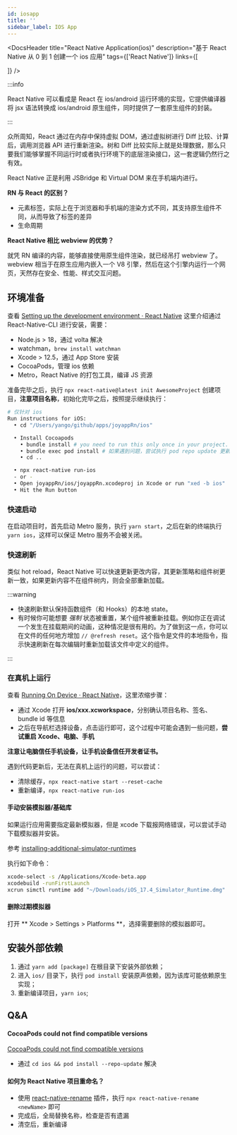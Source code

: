 ```yaml
---
id: iosapp
title: ''
sidebar_label: IOS App
---
```



<DocsHeader
  title="React Native Application(ios)"
  description="基于 React Native 从 0 到 1 创建一个 ios 应用"
  tags={['React Native']}
  links={[

]}
/>

:::info

React Native 可以看成是 React 在 ios/android 运行环境的实现，它提供编译器将 jsx 语法转换成 ios/android 原生组件，同时提供了一套原生组件的封装。

:::

众所周知，React 通过在内存中保持虚拟 DOM，通过虚拟树进行 Diff 比较、计算后，调用浏览器 API 进行重新渲染。树和 Diff 比较实际上就是处理数据，那么只要我们能够掌握不同运行时或者执行环境下的底层渲染接口，这一套逻辑仍然行之有效。

React Native 正是利用 JSBridge 和 Virtual DOM 来在手机端内进行。

**RN 与 React 的区别？**

- 元素标签，实际上在于浏览器和手机端的渲染方式不同，其支持原生组件不同，从而导致了标签的差异
- 生命周期

**React Native 相比 webview 的优势？**

就凭 RN 编译的内容，能够直接使用原生组件渲染，就已经吊打 webview 了。webview 相当于在原生应用内嵌入一个 V8 引擎，然后在这个引擎内运行一个网页，天然存在安全、性能、样式交互问题。

## 环境准备

查看 [Setting up the development environment · React Native](https://reactnative.dev/docs/environment-setup) 这里介绍通过 React-Native-CLI 进行安装，需要：

- Node.js > 18，通过 volta 解决
- watchman，`brew install watchman`
- Xcode > 12.5，通过 App Store 安装
- CocoaPods，管理 ios 依赖
- Metro，React Native 的打包工具，编译 JS 资源

准备完毕之后，执行 `npx react-native@latest init AwesomeProject` 创建项目，**注意项目名称**，初始化完毕之后，按照提示继续执行：

```bash
# 仅针对 ios
Run instructions for iOS:
  • cd "/Users/yango/github/apps/joyappRn/ios"

  • Install Cocoapods
    • bundle install # you need to run this only once in your project.
    • bundle exec pod install # 如果遇到问题，尝试执行 pod repo update 更新本地仓库
    • cd ..

  • npx react-native run-ios
  - or -
  • Open joyappRn/ios/joyappRn.xcodeproj in Xcode or run "xed -b ios"
  • Hit the Run button

```

### 快速启动

在启动项目时，首先启动 Metro 服务，执行 `yarn start`，之后在新的终端执行 `yarn ios`，这样可以保证 Metro 服务不会被关闭。

### 快速刷新

类似 hot reload，React Native 可以快速更新更改内容，其更新策略和组件树更新一致，如果更新内容不在组件树内，则会全部重新加载。

:::warning

- 快速刷新默认保持函数组件（和 Hooks）的本地 state。
- 有时候你可能想要 _强制_ 状态被重置，某个组件被重新挂载。例如你正在调试一个发生在挂载期间的动画，这种情况是很有用的。为了做到这一点，你可以在文件的任何地方增加 `// @refresh reset`。这个指令是文件的本地指令，指示快速刷新在每次编辑时重新加载该文件中定义的组件。

:::

### 在真机上运行

查看 [Running On Device · React Native](https://reactnative.dev/docs/running-on-device)，这里浓缩步骤：

- 通过 Xcode 打开 **ios/xxx.xcworkspace**，分别确认项目名称、签名、bundle id 等信息
- 之后在导航栏选择设备，点击运行即可，这个过程中可能会遇到一些问题，**尝试重启 Xcode、电脑、手机**

**注意让电脑信任手机设备，让手机设备信任开发者证书。**

遇到代码更新后，无法在真机上运行的问题，可以尝试：

- 清除缓存，`npx react-native start --reset-cache`
- 重新编译，`npx react-native run-ios`

#### 手动安装模拟器/基础库

如果运行应用需要指定最新模拟器，但是 xcode 下载报网络错误，可以尝试手动下载模拟器并安装。

参考 [installing-additional-simulator-runtimes](https://developer.apple.com/documentation/xcode/installing-additional-simulator-runtimes)

执行如下命令：

```bash
xcode-select -s /Applications/Xcode-beta.app
xcodebuild -runFirstLaunch
xcrun simctl runtime add "~/Downloads/iOS_17.4_Simulator_Runtime.dmg"
```

#### 删除过期模拟器

打开 ** Xcode > Settings > Platforms **，选择需要删除的模拟器即可。

## 安装外部依赖

1. 通过 `yarn add [package]` 在根目录下安装外部依赖；
2. 进入 `ios/` 目录下，执行 `pod install` 安装原声依赖，因为该库可能依赖原生实现；
3. 重新编译项目，`yarn ios`;

## Q&A

#### CocoaPods could not find compatible versions

[CocoaPods could not find compatible versions](https://github.com/rnmods/react-native-document-picker/issues/313)

- 通过 `cd ios && pod install --repo-update` 解决

#### 如何为 React Native 项目重命名？

- 使用 [react-native-rename](https://www.npmjs.com/package/react-native-rename) 插件，执行 `npx react-native-rename <newName>` 即可
- 完成后，全局替换名称，检查是否有遗漏
- 清空后，重新编译
